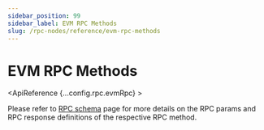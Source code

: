 ```yaml
---
sidebar_position: 99
sidebar_label: EVM RPC Methods
slug: /rpc-nodes/reference/evm-rpc-methods
---
```



# EVM RPC Methods


<NodeBanner />

<ApiReference {...config.rpc.evmRpc} >
<Admonition type="info" title="Note">

Please refer to <a href="/rpc-nodes/reference/evm-rpc-schema">RPC schema</a> page for more details on the RPC params and RPC response definitions of the respective RPC method. 
</Admonition>
</ApiReference>
